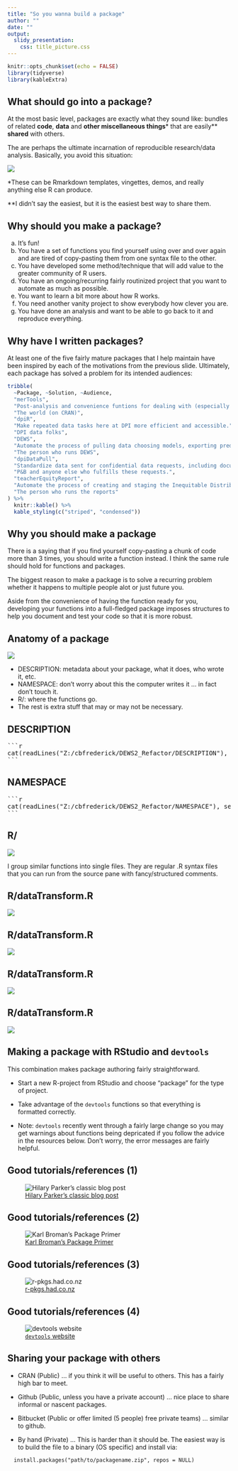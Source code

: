 ```yaml
---
title: "So you wanna build a package"
author: ""
date: ""
output: 
  slidy_presentation:
    css: title_picture.css
---
```



```r
knitr::opts_chunk$set(echo = FALSE)
library(tidyverse)
library(kableExtra)
```

## What should go into a package?

At the most basic level, packages are exactly what they sound like: bundles 
of related **code**, **data** and **other miscellaneous things*** that are 
easily** **shared** with others.

The are perhaps the ultimate incarnation of reproducible research/data 
analysis. Basically, you avoid this situation:

![](http://www.phdcomics.com/comics/archive/phd031214s.gif)

*These can be Rmarkdown templates, vingettes, demos, and really anything else R can produce.

**I didn't say the easiest, but it is the easiest best way to share them.

## Why should you make a package?

  a) It's fun!
  b) You have a set of functions you find yourself using over and over again and
     are tired of copy-pasting them from one syntax file to the other.
  c) You have developed some method/technique that will add value to the greater
     community of R users.
  d) You have an ongoing/recurring fairly routinized project that you want to 
     automate as much as possible.
  e) You want to learn a bit more about how R works.
  f) You need another vanity project to show everybody how clever you are.
  g) You have done an analysis and want to be able to go back to it and
     reproduce everything.

## Why have I written packages?

At least one of the five fairly mature packages that I help maintain have 
been inspired by each of the motivations from the previous slide. Ultimately,
each package has solved a problem for its intended audiences:

```r
tribble(
  ~Package, ~Solution, ~Audience,
  "merTools", 
  "Post-analysis and convenience funtions for dealing with (especially large) multi-level models.",
  "The world (on CRAN)",
  "dpiR", 
  "Make repeated data tasks here at DPI more efficient and accessible.",
  "DPI data folks",
  "DEWS", 
  "Automate the process of pulling data choosing models, exporting predictions, and QA'ing the annual DEWS scores.",
  "The person who runs DEWS",
  "dpiDataPull",
  "Standardize data sent for confidential data requests, including documentation",
  "P&B and anyone else who fulfills these requests.",
  "teacherEquityReport",
  "Automate the process of creating and staging the Inequitable Distribution Reports for Districts.",
  "The person who runs the reports"
) %>% 
  knitr::kable() %>% 
  kable_styling(c("striped", "condensed"))
```

## Why you should make a package

There is a saying that if you find yourself copy-pasting a chunk of code more
than 3 times, you should write a function instead. I think the same rule should 
hold for functions and packages.

The biggest reason to make a package is to solve a recurring problem whether
it happens to multiple people alot or just future you. 

Aside from the convenience of having the function ready for you, developing
your functions into a full-fledged package imposes structures to help you 
document and test your code so that it is more robust.

## Anatomy of a package

![](DEWS2_anatomy.png)

- DESCRIPTION: metadata about your package, what it does, who wrote it, etc.
- NAMESPACE: don't worry about this the computer writes it ... in fact don't touch it.
- R/: where the functions go.
- The rest is extra stuff that may or may not be necessary.

## DESCRIPTION
<pre>
```r
cat(readLines("Z:/cbfrederick/DEWS2_Refactor/DESCRIPTION"), sep = "\n")
```
</pre>

## NAMESPACE
<pre>
```r
cat(readLines("Z:/cbfrederick/DEWS2_Refactor/NAMESPACE"), sep = "\n")
```
</pre>

## R/

![](DEWS2-R-anatomy.png)

I group similar functions into single files. They are regular .R syntax files 
that you can run from the source pane with fancy/structured comments.

## R/dataTransform.R

![](roxygen-example.png)

## R/dataTransform.R

![](roxygen-example_1.png)

## R/dataTransform.R

![](roxygen-example_2.png)

## R/dataTransform.R

![](roxygen-example_3.png)

## Making a package with RStudio and `devtools`

This combination makes package authoring fairly straightforward. 

- Start a new R-project from RStudio and choose "package" for the type of 
  project.
  
- Take advantage of the `devtools` functions so that everything is formatted
  correctly.
  
- Note: `devtools` recently went through a fairly large change so you may get
  warnings about functions being depricated if you follow the advice in the
  resources below.  Don't worry, the error messages are fairly helpful.

## Good tutorials/references (1)

![[Hilary Parker's classic blog post](https://hilaryparker.com/2014/04/29/writing-an-r-package-from-scratch/)](hilaryparker_screenshot.png)

## Good tutorials/references (2)

![[Karl Broman's Package Primer](http://kbroman.org/pkg_primer/)](karlbroman_screenshot.png)

## Good tutorials/references (3)

![[r-pkgs.had.co.nz](http://r-pkgs.had.co.nz/)](r-packages_screenshot.png)

## Good tutorials/references (4)

![[`devtools` website](https://devtools.r-lib.org)](devtools_screenshot.png)


## Sharing your package with others

- CRAN (Public) ... if you think it will be useful to others. This has a fairly high 
  bar to meet.
    
- Github (Public, unless you have a private account) ... nice place to share 
  informal or nascent packages.

- Bitbucket (Public or offer limited (5 people) free private teams) ... similar to
  github.

- By hand (Private) ... This is harder than it should be. The easiest way is
  to build the file to a binary (OS specific) and install via:
```
  install.packages("path/to/packagename.zip", repos = NULL)
```